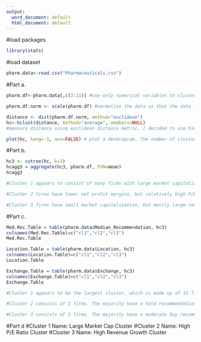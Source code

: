 ---
output:
  word_document: default
  html_document: default
---
#load packages
```{r}
library(stats)
```

#load dataset
```{r}
pharm.data<-read.csv("Pharmaceuticals.csv")
```

#Part a.
```{r}
pharm.df<-pharm.data[,c(3:11)] #use only numerical variables to cluster the 21 firms.

pharm.df.norm <- scale(pharm.df) #normalize the data so that the data is on a common scale.

distance <- dist(pharm.df.norm, method="euclidean")
hc<-hclust(distance, method="average", members=NULL)
#measure distance using euclidean distance metric. I decided to use hierarchical clustering because the dataset is small. Also, it is easy to understand.

plot(hc, hang=-1, ann=FALSE) # plot a dendrogram. The number of clusters formed appears to be 3. I determined this because it appears that there are 3 separations in the dendrogram. 
```
#Part b.
```{r}
hc3 <- cutree(hc, k=3)
hcagg3 = aggregate(hc3, pharm.df, FUN=mean)
hcagg3

#Cluster 1 appears to consist of many firms with large market capitalization and high net profit margins. Also, all the firms are less risky than the market, with Betas of less than 1.

#Cluster 2 firms have lower net profit margins, but relatively high P/E ratios. 

#Cluster 3 firms have small market capitalization, but mostly large revenue growth. They also have firms with higher market risk and leverage.
```

#Part c.
```{r}
Med.Rec.Table = table(pharm.data$Median_Recommendation, hc3)
colnames(Med.Rec.Table)=c("cl1","cl2","cl3")
Med.Rec.Table

Location.Table = table(pharm.data$Location, hc3)
colnames(Location.Table)=c("cl1","cl2","cl3")
Location.Table

Exchange.Table = table(pharm.data$Exchange, hc3)
colnames(Exchange.Table)=c("cl1","cl2","cl3")
Exchange.Table

#Cluster 1 appears to be the largest cluster, which is made up of 15 firms. The majority of firms in Cluster 1 have a hold recommendation, are located in the US, and traded on NYSE.

#Cluster 2 consists of 3 firms. The majority have a hold recommendation. All are located in different countries and traded on NYSE.

#Cluster 3 consists of 3 firms. The majority have a moderate buy recommendation, location in the US, and traded on NYSE.
```

#Part d
#Cluster 1 Name: Large Market Cap Cluster
#Cluster 2 Name: High P/E Ratio Cluster
#Cluster 3 Name: High Revenue Growth Cluster

